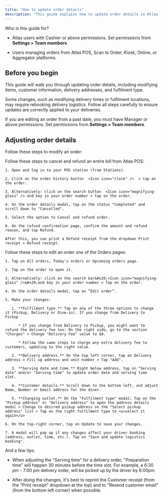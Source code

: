 ```yaml
---
title: "How to update order details"
description: "This guide explains how to update order details in Atlas, including modifying items, customer information, delivery addresses, and fulfillment type. It provides step-by-step instructions for making changes through Atlas POS and from the Orders page."
---
```


<Info>
  Who is this guide for?

  * Atlas users with Cashier or above permissions. Set permissions from **Settings > Team members**.

  * Users managing orders from Atlas POS, Scan to Order, Kiosk, Online, or Aggregator platforms.
</Info>

## Before you begin

This guide will walk you through updating order details, including modifying items, customer information, delivery addresses, and fulfilment type.

Some changes, such as modifying delivery times or fulfilment locations, may require rebooking delivery logistics. Follow all steps carefully to ensure updates are correctly applied to your deliveries.

If you are editing an order from a past date, you must have Manager or above permissions. Set permissions from **Settings > Team members**.

## Adjusting order details

Follow these steps to modify an order:

<AccordionGroup>
  <Accordion title="Option 1: Edit order from Atlas POS" defaultOpen={false}>
    Follow these steps to cancel and refund an entire bill from Atlas POS:

    1. Open and log in to your POS station (from Stations).

    2. Click on the order history button  <Icon icon="clock" />  > tap on the order.

    3. Alternatively: click on the search button  <Icon icon="magnifying-glass" /> and key in your order number > tap on the order.

    4. On the order details modal, tap on the status "Completed" and scroll down to "Cancelled".

    5. Select the option to Cancel and refund order.

    6. On the refund confirmation page, confirm the amount and refund reason, and tap Refund.

    After this, you can print a Refund receipt from the dropdown Print receipt > Refund receipt.
  </Accordion>

  <Accordion title="Option 2: Edit order from Orders page" defaultOpen={true}>
    Follow these steps to edit an order one of the Orders pages:

    1. Tap on All orders, Today's orders or Upcoming orders page.

    2. Tap on the order to open it.

    3. Alternatively: click on the search bar&#x20;<Icon icon="magnifying-glass" />&#x20;and key in your order number > Tap on the order.

    4. On the order details modal, tap on “Edit order”.

    5. Make your changes:

       1. **Fulfilment type.** Tap on any of the three options to change it (Pickup, Delivery or Dine-in). If you change from Delivery to Pickup

          * If you change from Delivery to Pickup, you might want to refund the delivery fee too: On the right side, go to the section "Charges" > Change "Delivery Fee" value to $0.

          * Follow the same steps to charge any extra delivery fee to customers, updating to the right value.

       2. **Delivery address.** On the top left corner, tap on Delivery address > Fill up address and unit number > Tap "Add".

       3. **Serving date and time.** Right below address, tap on "Serving date" and/or "Serving time" to update order date and serving time slot.

       4. **Customer details.** Scroll down to the bottom left, and adjust Name, Number or Email address for the diner.

       5. **Changing outlet.** On the "Fulfilment type" modal: Tap on the "Pickup address" or "Delivery address" to open the address details modal > Change to desired pickup address on the "Select pickup address" list > Tap on the right fulfilment type to <u>select it again</u>

    6. On the top-right corner, tap on Update to save your changes.

    7. A modal will pop up if any changes affect your driver booking (address, outlet, time, etc.). Tap on "Save and update logistics booking".
  </Accordion>
</AccordionGroup>

And a few tips:

* When adjusting the "Serving time" for a delivery order, "Preparation time" will happen 30 minutes before the time slot. For example, a 6:30 pm - 7:00 pm delivery order, will be picked up by the driver by 6:00pm.

* After doing the changes, it's best to reprint the Customer receipt (from the "Print receipt" dropdown at the top) and to "Resend customer email" (from the bottom left corner) when possible.